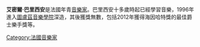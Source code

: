 {{Infobox musical artist
| name                = 
艾密爾·巴里西安| image               =Emile Parisien.jpg
| image_size          =200px
| landscape           = <!-- yes, if wide image, otherwise leave blank -->
| alt                 =
| caption             =
| background          =
non_vocal_instrumentalist| birth_name          =
| native_name         =
| native_name_lang    =
| alias               =
| birth_date          = {{birth date and age|1982|10|12}}
| birth_place         =
| origin              = [[法國|法國]][[卡奧爾|卡奧爾]]
| death_date          = <!-- {{death date and age|YYYY|MM|DD|YYYY|MM|DD}} (death date 1st) -->
| death_place         =
| genre               = [[Jazz|Jazz]]
| occupation          =
| instrument          = [[中音薩克斯風|中音薩克斯風]]、[[高音色士風|高音色士風]]
| years_active        = <!-- YYYY–YYYY (or –present) -->
| label               =Laborie
| associated_acts     =
| website             = [http://www.emileparisienquartet.com/ emileparisienquartet.com]
| notable_instruments =
}}

'''艾密爾·巴里西安'''{{BD|1982年|10月12日|||}}是法國年青[[音樂家|音樂家]]。巴里西安十多歲時起已經學習音樂，1996年進入[[圖盧茲音樂學院|圖盧茲音樂學院]]深造，其後獲獎無數，包括2012年獲得海因哈特獎的最佳爵士樂手獎等。

[[Category:法國音樂家|Category:法國音樂家]]